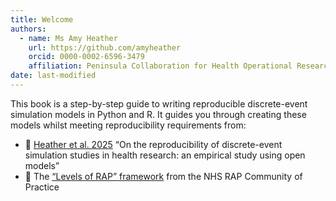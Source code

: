 ```yaml
---
title: Welcome
authors:
  - name: Ms Amy Heather
    url: https://github.com/amyheather
    orcid: 0000-0002-6596-3479
    affiliation: Peninsula Collaboration for Health Operational Research and Data Science (PenCHORD), University of Exeter Medical School
date: last-modified
---
```


This book is a step-by-step guide to writing reproducible discrete-event simulation models in Python and R. It guides you through creating these models whilst meeting reproducibility requirements from:

* 🌿 [Heather et al. 2025](https://doi.org/10.48550/arXiv.2501.13137) "On the reproducibility of discrete-event simulation studies in health research: an empirical study using open models"
* 🏥 The ["Levels of RAP" framework](https://nhsdigital.github.io/rap-community-of-practice/introduction_to_RAP/levels_of_RAP/) from the NHS RAP Community of Practice 
